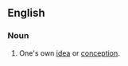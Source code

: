 ==English==

===Noun===
{{head|en|noun|head=a [[bird]] [[of]] [[one]][['s]] [[own]] [[brain]]}}

# {{context|idiomatic|lang=en}} One's own [[idea]] or [[conception]].